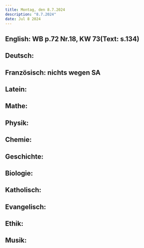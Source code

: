 ```yaml
---
title: Montag, den 8.7.2024
description: "8.7.2024"
date: Jul 8 2024
---
```


## English: WB p.72 Nr.18, KW 73(Text: s.134)
## Deutsch: 
## Französisch: nichts wegen SA
## Latein: 
## Mathe: 
## Physik: 
## Chemie: 
## Geschichte: 
## Biologie: 
## Katholisch: 
## Evangelisch: 
## Ethik: 
## Musik: 
